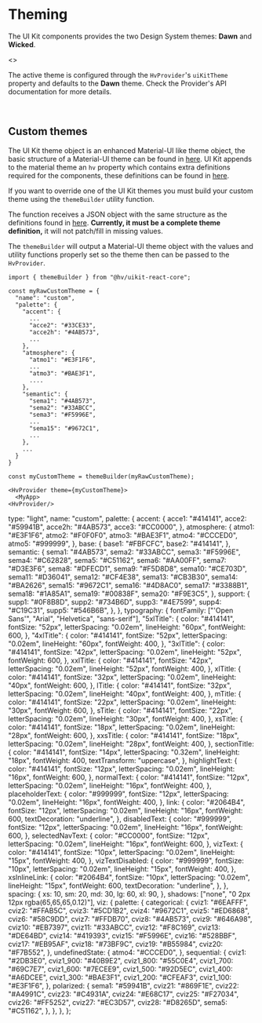 



<Meta title="Foundation/Theming" />

# Theming

The UI Kit components provides the two Design System themes: **Dawn** and **Wicked**.

<Story name="Main">
  <>
    <HvProvider uikitTheme="dawn" generateClassNameOptions={{ seed: "dawn" }}>
      <ThemePreviewMix />
    </HvProvider>
    <HvProvider uiKitTheme="wicked" generateClassNameOptions={{ seed: "wicked" }}>
      <ThemePreviewMix />
    </HvProvider>
  </>
</Story>

The active theme is configured through the `HvProvider`'s `uiKitTheme` property and defaults to the **Dawn** theme.
Check <LinkTo kind="Foundation/Provider" name="HvProvider's API documentation" story="Main" className="sbdocs-a">the Provider's API documentation</LinkTo> for more details.

<br />

## Custom themes

The UI Kit theme object is an enhanced Material-UI like theme object,
the basic structure of a Material-UI theme can be found in [here](https://material-ui.com/customization/default-theme/).
UI Kit appends to the material theme an `hv` property which contains extra definitions required for the components,
these definitions can be found in [here](https://github.com/lumada-design/hv-uikit-react/blob/v2.x/packages/themes/src/dawn.json).

If you want to override one of the UI Kit themes you must build your custom theme using the `themeBuilder` utility function.

The function receives a JSON object with the same structure as the definitions found in [here](https://github.com/lumada-design/hv-uikit-react/blob/v2.x/packages/themes/src/dawn.json). **Currently, it must be a complete theme definition,** it will not patch/fill in missing values.

The `themeBuilder` will output a Material-UI theme object with the values and utility functions properly set so the theme then can be passed to the `HvProvider`.

```
import { themeBuilder } from "@hv/uikit-react-core";

const myRawCustomTheme = {
  "name": "custom",
  "palette": {
    "accent": {
      ...
      "acce2": "#33CE33",
      "acce2h": "#4AB573",
      ...
    },
    "atmosphere": {
      "atmo1": "#E3F1F6",
      ...
      "atmo3": "#BAE3F1",
      ....
    },
    "semantic": {
      "sema1": "#4AB573",
      "sema2": "#33ABCC",
      "sema3": "#F5996E",
      ...
      "sema15": "#9672C1",
      ...
    },
    ...
  }
}

const myCustomTheme = themeBuilder(myRawCustomTheme);

<HvProvider theme={myCustomTheme}>
  <MyApp>
<HvProvider/>
```

  type: "light",
  name: "custom",
  palette: {
    accent: {
      acce1: "#414141",
      acce2: "#59941B",
      acce2h: "#4AB573",
      acce3: "#CC0000",
    },
    atmosphere: {
      atmo1: "#E3F1F6",
      atmo2: "#F0F0F0",
      atmo3: "#BAE3F1",
      atmo4: "#CCCED0",
      atmo5: "#999999",
    },
    base: {
      base1: "#FBFCFC",
      base2: "#414141",
    },
    semantic: {
      sema1: "#4AB573",
      sema2: "#33ABCC",
      sema3: "#F5996E",
      sema4: "#C62828",
      sema5: "#C51162",
      sema6: "#AA00FF",
      sema7: "#D3E3F6",
      sema8: "#DFECD1",
      sema9: "#F5D8D8",
      sema10: "#CE703D",
      sema11: "#D36041",
      sema12: "#CF4E38",
      sema13: "#CB3B30",
      sema14: "#BA2626",
      sema15: "#9672C1",
      sema16: "#4D8AC0",
      sema17: "#3388B1",
      sema18: "#1A85A1",
      sema19: "#00838F",
      sema20: "#F9E3C5",
    },
    support: {
      supp1: "#0F8B8D",
      supp2: "#734B6D",
      supp3: "#4E7599",
      supp4: "#C19C31",
      supp5: "#546B6B",
    },
  },
  typography: {
    fontFamily: ["'Open Sans'", "Arial", "Helvetica", "sans-serif"],
    "5xlTitle": {
      color: "#414141",
      fontSize: "52px",
      letterSpacing: "0.02em",
      lineHeight: "60px",
      fontWeight: 600,
    },
    "4xlTitle": {
      color: "#414141",
      fontSize: "52px",
      letterSpacing: "0.02em",
      lineHeight: "60px",
      fontWeight: 400,
    },
    "3xlTitle": {
      color: "#414141",
      fontSize: "42px",
      letterSpacing: "0.02em",
      lineHeight: "52px",
      fontWeight: 600,
    },
    xxlTitle: {
      color: "#414141",
      fontSize: "42px",
      letterSpacing: "0.02em",
      lineHeight: "52px",
      fontWeight: 400,
    },
    xlTitle: {
      color: "#414141",
      fontSize: "32px",
      letterSpacing: "0.02em",
      lineHeight: "40px",
      fontWeight: 600,
    },
    lTitle: {
      color: "#414141",
      fontSize: "32px",
      letterSpacing: "0.02em",
      lineHeight: "40px",
      fontWeight: 400,
    },
    mTitle: {
      color: "#414141",
      fontSize: "22px",
      letterSpacing: "0.02em",
      lineHeight: "30px",
      fontWeight: 600,
    },
    sTitle: {
      color: "#414141",
      fontSize: "22px",
      letterSpacing: "0.02em",
      lineHeight: "30px",
      fontWeight: 400,
    },
    xsTitle: {
      color: "#414141",
      fontSize: "18px",
      letterSpacing: "0.02em",
      lineHeight: "28px",
      fontWeight: 600,
    },
    xxsTitle: {
      color: "#414141",
      fontSize: "18px",
      letterSpacing: "0.02em",
      lineHeight: "28px",
      fontWeight: 400,
    },
    sectionTitle: {
      color: "#414141",
      fontSize: "14px",
      letterSpacing: "0.32em",
      lineHeight: "18px",
      fontWeight: 400,
      textTransform: "uppercase",
    },
    highlightText: {
      color: "#414141",
      fontSize: "12px",
      letterSpacing: "0.02em",
      lineHeight: "16px",
      fontWeight: 600,
    },
    normalText: {
      color: "#414141",
      fontSize: "12px",
      letterSpacing: "0.02em",
      lineHeight: "16px",
      fontWeight: 400,
    },
    placeholderText: {
      color: "#999999",
      fontSize: "12px",
      letterSpacing: "0.02em",
      lineHeight: "16px",
      fontWeight: 400,
    },
    link: {
      color: "#2064B4",
      fontSize: "12px",
      letterSpacing: "0.02em",
      lineHeight: "16px",
      fontWeight: 600,
      textDecoration: "underline",
    },
    disabledText: {
      color: "#999999",
      fontSize: "12px",
      letterSpacing: "0.02em",
      lineHeight: "16px",
      fontWeight: 600,
    },
    selectedNavText: {
      color: "#CC0000",
      fontSize: "12px",
      letterSpacing: "0.02em",
      lineHeight: "16px",
      fontWeight: 600,
    },
    vizText: {
      color: "#414141",
      fontSize: "10px",
      letterSpacing: "0.02em",
      lineHeight: "15px",
      fontWeight: 400,
    },
    vizTextDisabled: {
      color: "#999999",
      fontSize: "10px",
      letterSpacing: "0.02em",
      lineHeight: "15px",
      fontWeight: 400,
    },
    xsInlineLink: {
      color: "#2064B4",
      fontSize: "10px",
      letterSpacing: "0.02em",
      lineHeight: "15px",
      fontWeight: 600,
      textDecoration: "underline",
    },
  },
  spacing: {
    xs: 10,
    sm: 20,
    md: 30,
    lg: 60,
    xl: 90,
  },
  shadows: ["none", "0 2px 12px rgba(65,65,65,0.12)"],
  viz: {
    palette: {
      categorical: {
        cviz1: "#6EAFFF",
        cviz2: "#FFAB5C",
        cviz3: "#5CD1B2",
        cviz4: "#9672C1",
        cviz5: "#ED6868",
        cviz6: "#58C9DD",
        cviz7: "#FFDB70",
        cviz8: "#4AB573",
        cviz9: "#646A98",
        cviz10: "#EB7397",
        cviz11: "#33ABCC",
        cviz12: "#F8C169",
        cviz13: "#DE64BD",
        cviz14: "#419393",
        cviz15: "#F5996E",
        cviz16: "#528BBF",
        cviz17: "#EB95AF",
        cviz18: "#73BF9C",
        cviz19: "#B55984",
        cviz20: "#F7B552",
      },
      undefinedState: {
        atmo4: "#CCCED0",
      },
      sequential: {
        cviz1: "#2DB3E0",
        cviz1_900: "#40B9E2",
        cviz1_800: "#55C0E4",
        cviz1_700: "#69C7E7",
        cviz1_600: "#7ECEE9",
        cviz1_500: "#92D5EC",
        cviz1_400: "#A6DCEE",
        cviz1_300: "#BAE3F1",
        cviz1_200: "#CFEAF3",
        cviz1_100: "#E3F1F6",
      },
      polarized: {
        sema1: "#59941B",
        cviz21: "#869F1E",
        cviz22: "#A4991C",
        cviz23: "#C4931A",
        cviz24: "#E68C17",
        cviz25: "#F27034",
        cviz26: "#FF5252",
        cviz27: "#EC3D57",
        cviz28: "#D8265D",
        sema5: "#C51162",
      },
    },
  },
};

<Story name="Other">
  <HvProvider uikitTheme="dawn" theme={myCustomTheme} generateClassNameOptions={{ seed: "custom" }}>
    <ThemePreviewMix />
  </HvProvider>
</Story>
